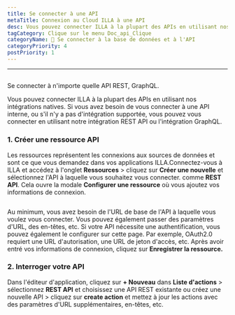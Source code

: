 ```yaml
---
title: Se connecter à une API
metaTitle: Connexion au Cloud ILLA à une API
desc: Vous pouvez connecter ILLA à la plupart des APIs en utilisant nos intégrations natives. ILLA peut se connecter à n'importe quelle API REST, GraphQL
tagCategory: Clique sur le menu Doc_api_Clique
categoryName: 📲 Se connecter à la base de données et à l'API
categoryPriority: 4
postPriority: 1
---
```


* * *

## <Heading hidden>Se connecter à une API</Heading>

Se connecter à n'importe quelle API REST, GraphQL.

Vous pouvez connecter ILLA à la plupart des APIs en utilisant nos intégrations natives. Si vous avez besoin de vous connecter à une API interne, ou s'il n'y a pas d'intégration supportée, vous pouvez vous connecter en utilisant notre intégration REST API ou l'intégration GraphQL.

### 1.  Créer une ressource API

Les ressources représentent les connexions aux sources de données et sont ce que vous demandez dans vos applications ILLA.Connectez-vous à ILLA et accédez à l'onglet **Ressources** > cliquez sur **Créer une nouvelle** et sélectionnez l'API à laquelle vous souhaitez vous connecter. comme **REST API**. Cela ouvre la modale **Configurer une ressource** où vous ajoutez vos informations de connexion.

<img
  src='https://cdn.illacloud.com/official-website/img/docs/connect/connect-api/config.png'
  alt=""
/>

Au minimum, vous avez besoin de l'URL de base de l'API à laquelle vous voulez vous connecter. Vous pouvez également passer des paramètres d'URL, des en-têtes, etc. Si votre API nécessite une authentification, vous pouvez également le configurer sur cette page. Par exemple, OAuth2.0 requiert une URL d'autorisation, une URL de jeton d'accès, etc. Après avoir entré vos informations de connexion, cliquez sur **Enregistrer la ressource.**

### 2.  Interroger votre API

Dans l'éditeur d'application, cliquez sur **+ Nouveau** dans **Liste d'actions** > sélectionnez **REST API** et choisissez une API REST existante ou créez une nouvelle API > cliquez sur **create action** et mettez à jour les actions avec des paramètres d'URL supplémentaires, en-têtes, etc.

<img
  src='https://cdn.illacloud.com/official-website/img/docs/connect/connect-api/action.png'
  alt=""
/>
